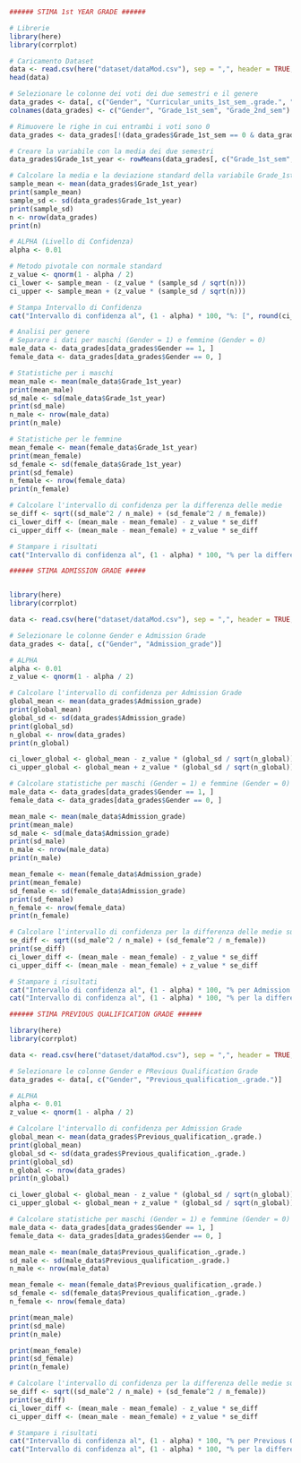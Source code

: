 ```r
###### STIMA 1st YEAR GRADE ######

# Librerie
library(here)
library(corrplot)

# Caricamento Dataset
data <- read.csv(here("dataset/dataMod.csv"), sep = ",", header = TRUE, check.names = TRUE)
head(data)

# Selezionare le colonne dei voti dei due semestri e il genere
data_grades <- data[, c("Gender", "Curricular_units_1st_sem_.grade.", "Curricular_units_2nd_sem_.grade.")]
colnames(data_grades) <- c("Gender", "Grade_1st_sem", "Grade_2nd_sem")

# Rimuovere le righe in cui entrambi i voti sono 0
data_grades <- data_grades[!(data_grades$Grade_1st_sem == 0 & data_grades$Grade_2nd_sem == 0), ]

# Creare la variabile con la media dei due semestri
data_grades$Grade_1st_year <- rowMeans(data_grades[, c("Grade_1st_sem", "Grade_2nd_sem")], na.rm = TRUE)

# Calcolare la media e la deviazione standard della variabile Grade_1st_year
sample_mean <- mean(data_grades$Grade_1st_year)
print(sample_mean)
sample_sd <- sd(data_grades$Grade_1st_year)
print(sample_sd)
n <- nrow(data_grades)
print(n)

# ALPHA (Livello di Confidenza)
alpha <- 0.01 

# Metodo pivotale con normale standard
z_value <- qnorm(1 - alpha / 2)
ci_lower <- sample_mean - (z_value * (sample_sd / sqrt(n)))
ci_upper <- sample_mean + (z_value * (sample_sd / sqrt(n)))

# Stampa Intervallo di Confidenza
cat("Intervallo di confidenza al", (1 - alpha) * 100, "%: [", round(ci_lower, 3), ",", round(ci_upper, 3), "]\n")

# Analisi per genere
# Separare i dati per maschi (Gender = 1) e femmine (Gender = 0)
male_data <- data_grades[data_grades$Gender == 1, ]
female_data <- data_grades[data_grades$Gender == 0, ]

# Statistiche per i maschi
mean_male <- mean(male_data$Grade_1st_year)
print(mean_male)
sd_male <- sd(male_data$Grade_1st_year)
print(sd_male)
n_male <- nrow(male_data)
print(n_male)

# Statistiche per le femmine
mean_female <- mean(female_data$Grade_1st_year)
print(mean_female)
sd_female <- sd(female_data$Grade_1st_year)
print(sd_female)
n_female <- nrow(female_data)
print(n_female)

# Calcolare l'intervallo di confidenza per la differenza delle medie
se_diff <- sqrt((sd_male^2 / n_male) + (sd_female^2 / n_female))
ci_lower_diff <- (mean_male - mean_female) - z_value * se_diff
ci_upper_diff <- (mean_male - mean_female) + z_value * se_diff

# Stampare i risultati
cat("Intervallo di confidenza al", (1 - alpha) * 100, "% per la differenza tra maschi e femmine: [", round(ci_lower_diff, 3), ",", round(ci_upper_diff, 3), "]\n")

```


```r
###### STIMA ADMISSION GRADE #####


library(here)
library(corrplot)

data <- read.csv(here("dataset/dataMod.csv"), sep = ",", header = TRUE, check.names = TRUE)

# Selezionare le colonne Gender e Admission Grade
data_grades <- data[, c("Gender", "Admission_grade")]

# ALPHA
alpha <- 0.01 
z_value <- qnorm(1 - alpha / 2)

# Calcolare l'intervallo di confidenza per Admission Grade
global_mean <- mean(data_grades$Admission_grade)
print(global_mean)
global_sd <- sd(data_grades$Admission_grade)
print(global_sd)
n_global <- nrow(data_grades)
print(n_global)

ci_lower_global <- global_mean - z_value * (global_sd / sqrt(n_global))
ci_upper_global <- global_mean + z_value * (global_sd / sqrt(n_global))

# Calcolare statistiche per maschi (Gender = 1) e femmine (Gender = 0) per Admission Grade
male_data <- data_grades[data_grades$Gender == 1, ]
female_data <- data_grades[data_grades$Gender == 0, ]

mean_male <- mean(male_data$Admission_grade)
print(mean_male)
sd_male <- sd(male_data$Admission_grade)
print(sd_male)
n_male <- nrow(male_data)
print(n_male)

mean_female <- mean(female_data$Admission_grade)
print(mean_female)
sd_female <- sd(female_data$Admission_grade)
print(sd_female)
n_female <- nrow(female_data)
print(n_female)

# Calcolare l'intervallo di confidenza per la differenza delle medie su Admission Grade
se_diff <- sqrt((sd_male^2 / n_male) + (sd_female^2 / n_female))
print(se_diff)
ci_lower_diff <- (mean_male - mean_female) - z_value * se_diff
ci_upper_diff <- (mean_male - mean_female) + z_value * se_diff

# Stampare i risultati
cat("Intervallo di confidenza al", (1 - alpha) * 100, "% per Admission Grade: [", round(ci_lower_global, 3), ",", round(ci_upper_global, 3), "]\n")
cat("Intervallo di confidenza al", (1 - alpha) * 100, "% per la differenza tra maschi e femmine su Admission Grade: [", round(ci_lower_diff, 3), ",", round(ci_upper_diff, 3), "]\n")
```

```r
###### STIMA PREVIOUS QUALIFICATION GRADE ######

library(here)
library(corrplot)

data <- read.csv(here("dataset/dataMod.csv"), sep = ",", header = TRUE, check.names = TRUE)

# Selezionare le colonne Gender e PRevious Qualification Grade
data_grades <- data[, c("Gender", "Previous_qualification_.grade.")]

# ALPHA
alpha <- 0.01
z_value <- qnorm(1 - alpha / 2)

# Calcolare l'intervallo di confidenza per Admission Grade
global_mean <- mean(data_grades$Previous_qualification_.grade.)
print(global_mean)
global_sd <- sd(data_grades$Previous_qualification_.grade.)
print(global_sd)
n_global <- nrow(data_grades)
print(n_global)

ci_lower_global <- global_mean - z_value * (global_sd / sqrt(n_global))
ci_upper_global <- global_mean + z_value * (global_sd / sqrt(n_global))

# Calcolare statistiche per maschi (Gender = 1) e femmine (Gender = 0) per Admission Grade
male_data <- data_grades[data_grades$Gender == 1, ]
female_data <- data_grades[data_grades$Gender == 0, ]

mean_male <- mean(male_data$Previous_qualification_.grade.)
sd_male <- sd(male_data$Previous_qualification_.grade.)
n_male <- nrow(male_data)

mean_female <- mean(female_data$Previous_qualification_.grade.)
sd_female <- sd(female_data$Previous_qualification_.grade.)
n_female <- nrow(female_data)

print(mean_male)
print(sd_male)
print(n_male)

print(mean_female)
print(sd_female)
print(n_female)

# Calcolare l'intervallo di confidenza per la differenza delle medie su Admission Grade
se_diff <- sqrt((sd_male^2 / n_male) + (sd_female^2 / n_female))
print(se_diff)
ci_lower_diff <- (mean_male - mean_female) - z_value * se_diff
ci_upper_diff <- (mean_male - mean_female) + z_value * se_diff

# Stampare i risultati
cat("Intervallo di confidenza al", (1 - alpha) * 100, "% per Previous Qualification Grade: [", round(ci_lower_global, 3), ",", round(ci_upper_global, 3), "]\n")
cat("Intervallo di confidenza al", (1 - alpha) * 100, "% per la differenza tra maschi e femmine su Previous Qualification Grade: [", round(ci_lower_diff, 3), ",", round(ci_upper_diff, 3), "]\n")
```

